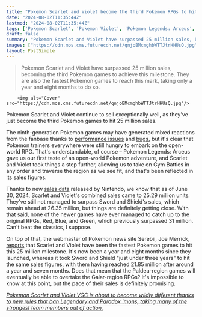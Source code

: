 ```yaml
---
title: "Pokemon Scarlet and Violet become the third Pokemon RPGs to hit 25 million sales, surpassed only by Sword and Shield and the classics"
date: "2024-08-02T11:35:44Z"
lastmod: "2024-08-02T11:35:44Z"
tags: ['Pokemon Scarlet', 'Pokemon Violet', 'Pokemon Legends: Arceus', 'Pokemon Sword', 'Pokemon Shield', 'RPG', 'Open-World', 'Sales Figures', 'Nintendo', 'Serebii', 'VGC']
draft: false
summary: "Pokemon Scarlet and Violet have surpassed 25 million sales, becoming the third Pokemon games to achieve this milestone. They are also the fastest Pokemon games to reach this mark, taking only a year and eight months to do so."
images: ["https://cdn.mos.cms.futurecdn.net/qnjoBMcmghbWTTJtrHHUsQ.jpg"]
layout: PostSimple
---
```

> Pokemon Scarlet and Violet have surpassed 25 million sales, becoming the third Pokemon games to achieve this milestone. They are also the fastest Pokemon games to reach this mark, taking only a year and eight months to do so.


        <img alt="Cover" src="https://cdn.mos.cms.futurecdn.net/qnjoBMcmghbWTTJtrHHUsQ.jpg"/>
        
Pokemon Scarlet and Violet continue to sell exceptionally well, as they've just become the third Pokemon games to hit 25 million sales. 

The ninth-generation Pokemon games may have generated mixed reactions from the fanbase thanks to [<u>performance issues</u>](https://www.gamesradar.com/pokemon-scarlet-and-violet-players-fix-performance-issues-by-resetting-the-game/) and [<u>bugs</u>](https://www.gamesradar.com/pokemon-scarlet-and-violet-are-now-horror-games-thanks-to-these-disturbing-bugs/), but it's clear that Pokemon trainers everywhere were still hungry to embark on the open-world RPG. That's understandable, of course – Pokemon Legends: Arceus gave us our first taste of an open-world Pokemon adventure, and Scarlet and Violet took things a step further, allowing us to take on Gym Battles in any order and traverse the region as we see fit, and that's been reflected in its sales figures. 

Thanks to new [<u>sales data</u>](https://www.nintendo.co.jp/ir/en/finance/software/index.html) released by Nintendo, we know that as of June 30, 2024, Scarlet and Violet's combined sales came to 25.29 million units. They've still not managed to surpass Sword and Shield's sales, which remain ahead at 26.35 million, but things are definitely getting close. With that said, none of the newer games have ever managed to catch up to the original RPGs, Red, Blue, and Green, which previously surpassed 31 million. Can't beat the classics, I suppose.

On top of that, the webmaster of Pokemon news site Serebii, Joe Merrick, [<u>reports</u>](https://x.com/JoeMerrick/status/1819260181743559100) that Scarlet and Violet have been the fastest Pokemon games to hit this 25 million milestone. It's now been a year and eight months since they launched, whereas it took Sword and Shield "just under three years" to hit the same sales figures, with them having reached 21.85 million after around a year and seven months. Does that mean that the Paldea-region games will eventually be able to overtake the Galar-region RPGs? It's impossible to know at this point, but the pace of their sales is definitely promising.

[<u><em>Pokemon Scarlet and Violet VGC is about to become wildly different thanks to new rules that ban Legendary and Paradox 'mons, taking many of the strongest team members out of action.</em></u>](https://www.gamesradar.com/games/pokemon/pokemon-scarlet-and-violet-vgc-is-about-to-become-wildly-different-thanks-to-new-rules-that-ban-legendary-and-paradox-mons-taking-many-of-the-strongest-team-members-out-of-action/)
        